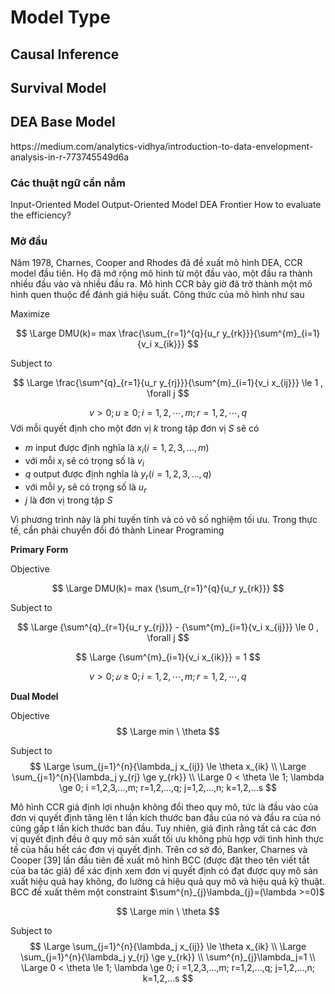 # Model Type

## Causal Inference
## Survival Model 


## DEA Base Model

https://medium.com/analytics-vidhya/introduction-to-data-envelopment-analysis-in-r-773745549d6a


### Các thuật ngữ cần nắm

Input-Oriented Model
Output-Oriented Model
DEA Frontier
How to evaluate the efficiency?


### Mở đầu
Năm 1978, Charnes, Cooper and Rhodes đã đề xuất mô hình DEA, CCR model đầu tiên. Họ đã mở rộng mô hình từ một đầu vào, một đầu ra thành nhiều đầu vào và nhiều đầu ra. Mô hình CCR bây giờ đã trở thành một mô hình quen thuộc để đánh giá hiệu suất.
Công thức của mô hình như sau

Maximize 

$$
\Large DMU(k)= max \frac{\sum_{r=1}^{q}{u_r y_{rk}}}{\sum^{m}_{i=1}{v_i x_{ik}}}
$$

Subject to

$$
\Large \frac{\sum^{q}_{r=1}{u_r y_{rj}}}{\sum^{m}_{i=1}{v_i x_{ij}}} \le 1 , \forall j
$$

$$
v>0;u \ge 0;i=1,2,⋯,m;r=1,2,⋯,q
$$
Với mỗi quyết định cho một đơn vị $k$ trong tập đơn vị $S$ sẽ có 

- $m$ input được định nghĩa là $x_i(i=1, 2, 3, ..., m)$
- với mỗi $x_i$ sẽ có trọng số là $v_i$
- $q$ output được định nghĩa là $y_r(i=1, 2, 3, ..., q)$
- với mỗi $y_r$ sẽ có trọng số là $u_r$
- $j$ là đơn vị trong tập $S$


Vì phương trình này là phi tuyến tính và có vô số nghiệm tối ưu. Trong thực tế, cần phải chuyển đổi đó thành Linear Programing

**Primary Form**

Objective 

$$
\Large DMU(k)= max {\sum_{r=1}^{q}{u_r y_{rk}}}
$$

Subject to

$$
\Large {\sum^{q}_{r=1}{u_r y_{rj}}} - {\sum^{m}_{i=1}{v_i x_{ij}}} \le 0 , \forall j 
$$

$$
\Large {\sum^{m}_{i=1}{v_i x_{ik}}} = 1
$$

$$
v>0;𝑢 \ge 0; i=1,2,⋯,m; r=1,2,⋯,q
$$

**Dual Model**

Objective
$$
\Large min \  \theta
$$

Subject to
$$
\Large \sum_{j=1}^{n}{\lambda_j x_{ij}} \le \theta x_{ik} \\
\Large \sum_{j=1}^{n}{\lambda_j y_{rj} \ge y_{rk}} \\
\Large 0 < \theta \le 1; \lambda \ge 0; i =1,2,3,...,m; r=1,2,...,q; j=1,2,...,n; k=1,2,...s
$$

Mô hình CCR giả định lợi nhuận không đổi theo quy mô, tức là đầu vào của đơn vị quyết định tăng lên t lần kích thước ban đầu của nó và đầu ra của nó cũng gấp t lần kích thước ban đầu. Tuy nhiên, giả định rằng tất cả các đơn vị quyết định đều ở quy mô sản xuất tối ưu không phù hợp với tình hình thực tế của hầu hết các đơn vị quyết định. Trên cơ sở đó, Banker, Charnes và Cooper [39] lần đầu tiên đề xuất mô hình BCC (được đặt theo tên viết tắt của ba tác giả) để xác định xem đơn vị quyết định có đạt được quy mô sản xuất hiệu quả hay không, đo lường cả hiệu quả quy mô và hiệu quả kỹ thuật. BCC đề xuất thêm một constraint $\sum^{n}_{j}\lambda_{j}=(\lambda >=0)$

$$
\Large min \  \theta
$$

Subject to
$$
\Large \sum_{j=1}^{n}{\lambda_j x_{ij}} \le \theta x_{ik} \\
\Large \sum_{j=1}^{n}{\lambda_j y_{rj} \ge y_{rk}} \\
\sum^{n}_{j}\lambda_j=1 \\
\Large 0 < \theta \le 1; \lambda \ge 0; i =1,2,3,...,m; r=1,2,...,q; j=1,2,...,n; k=1,2,...s
$$